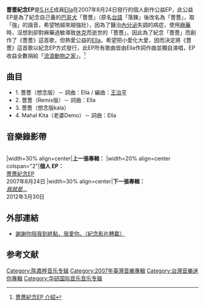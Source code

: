 {{not|林嘉凌}}
{{Infobox Album 
| Name		= 薔薔紀念EP
| Type		= [[EP|EP]]
| Artist	        = [[陳嘉樺|Ella]] 
| Cover		= Ella's dog EP.jpg
| format        = [[CD|CD]]
| recorded      = 2007年   
| Released  	= 2007年8月24日
| Length          = 11:45
| Genre		= [[華語流行音樂|華語流行音樂]] 
| Label		= [[華研國際音樂|華研國際音樂]]、[[EMI|EMI]]、[[维高文化|维高文化]]
| Producer	= [[王治平|王治平]]
| Reviews       = 
| Last album	= 
| This album	= '''薔薔紀念EP'''<br>(2007-8-24)
| Next album	= ''[[我就是...|我就是...]]''<br>(2012-3-30)
}}

'''薔薔紀念EP'''是[[S.H.E|S.H.E]]成員[[陳嘉樺|Ella]]在2007年8月24日發行的個人創作公益EP，此公益EP是為了紀念自己養的[[巴哥犬|巴哥犬]]「薔薔」（原名[[台語|台語]]「落鍊」後改名為「薔薔」，取「強」的諧音，希望牠越來越強壯），因為了醫治[[內分泌|內分泌]]失調的病症，使用[[麻藥|麻藥]]時，沒想到卻對麻藥過敏導致[[休克|休克]]而逝世的「薔薔」，因此為了紀念「薔薔」而創作了《薔薔》這首歌，但熱愛公益的[[陳嘉樺|Ella]]，希望把小愛化大愛，因而決定將《薔薔》這首歌以紀念EP方式發行，此EP所有歌曲皆由Ella作詞作曲並獨自演唱，EP收益全數捐給「[[流浪動物之家基金會|流浪動物之家]]」。<ref>[https://www.him.com.tw/albumcon.php?cid=76 薔薔紀念EP 介紹]</ref>

== 曲目 ==

* 1. 薔薔（想念版）－ 詞曲：Ella / 編曲：[[王治平|王治平]]
* 2. 薔薔（Remix版）－ 詞曲：Ella
* 3. 薔薔（想念版kala）
* 4. Mahal Kita（老婆Demo）－ 詞曲：Ella

==音樂錄影帶==
{|class="wikitable" width="80%"
|- style="background:#DE3163; color:black" align=center
|-
!style="color:#FFFFFF; background-color: #3f89ec" width= 10% | 歌名
!style="color:#FFFFFF; background-color: #3f89ec" width= 10% | 導演
!style="color:#FFFFFF; background-color: #3f89ec" width= 10% | 首播日期
!style="color:#FFFFFF; background-color: #3f89ec" width= 25% | 備註
|-
|薔薔 || Bounce製作 || 2007年8月26日 || {{youtube|jF1VOAlwUkI|薔薔}}  
|-
|}

{{start box}}
|width=30% align=center|'''上一張專輯：'''
|width=20% align=center colspan="2"|'''個人 EP：'''<br />[[薔薔紀念EP|薔薔紀念EP]]<br>2007年8月24日
|width=30% align=center|'''下一張專輯：'''<br />''[[我就是…|我就是…]]''<br>2012年3月30日
{{end box}}

==外部連結==
*[https://www.facebook.com/video.php?v=152661141415212 謝謝你陪我到終點，我愛你。（紀念影片轉載）]

==参考文献==
{{reflist}}

{{陳嘉樺}}
{{S.H.E}}

[[Category:陈嘉桦音乐专辑|Category:陈嘉桦音乐专辑]]
[[Category:2007年臺灣音樂專輯|Category:2007年臺灣音樂專輯]]
[[Category:台灣音樂迷你專輯|Category:台灣音樂迷你專輯]]
[[Category:华研国际音乐音乐专辑|Category:华研国际音乐音乐专辑]]